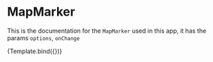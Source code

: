 
<Meta title="Steps/MapMarker" component={MapMarker} />



# MapMarker

This is the documentation for the `MapMarker` used in this app, it has the params `options`, `onChange`

<Canvas>
  <Story name="MapMarker" args={{
    onClick:action("selected latlng")
  }}>
    {Template.bind({})}
  </Story>
</Canvas>
